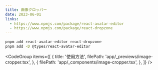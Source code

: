 ```yaml
---
title: 画像クロッパー
date: 2023-06-01
links:
  - https://www.npmjs.com/package/react-avatar-editor
  - https://www.npmjs.com/package/react-dropzone
---
```


<Preview>
  <ImageCropperDemo />
</Preview>

```bash title="インストール"
pnpm add react-avatar-editor react-dropzone
pnpm add -D @types/react-avatar-editor
```

<CodeGroup
  items={[
    {
      title: '使用方法',
      filePath: 'app/_previews/image-cropper.tsx',
    },
    {
      filePath: 'app/_components/image-cropper.tsx',
    },
  ]}
/>
